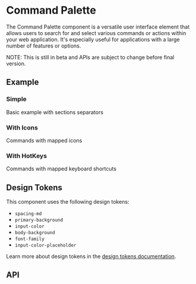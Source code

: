 
<Meta title="Docs/Components/Data/Command Palette" />

# Command Palette
The Command Palette component is a versatile user interface element that allows users to search for and select various commands or actions within your web application.
It's especially useful for applications with a large number of features or options.

NOTE: This is still in beta and APIs are subject to change before final version.

## Example
### Simple
Basic example with sections separators
<Canvas of={Stories.Simple}/>

### With Icons
Commands with mapped icons
<Canvas of={Stories.WithIcons}/>

### With HotKeys
Commands with mapped keyboard shortcuts
<Canvas of={Stories.Hotkey}/>

## Design Tokens
This component uses the following design tokens:

- `spacing-md`
- `primary-background`
- `input-color`
- `body-background`
- `font-family`
- `input-color-placeholder`

Learn more about design tokens in the [design tokens documentation](?path=/story/docs-design-tokens-getting-started--page).

## API
<ArgsTable of={CommandPalette} />
